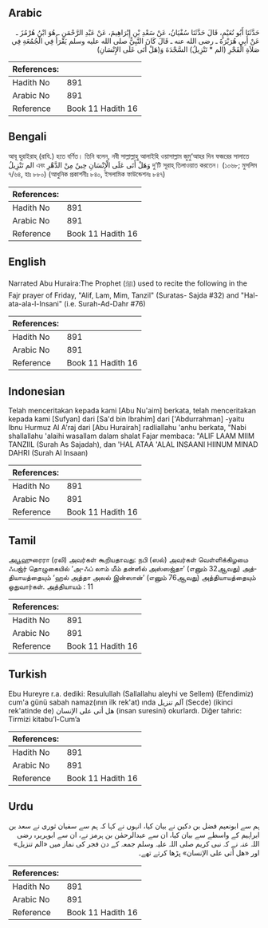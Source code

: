 ## Arabic


<div dir="rtl" lang="ar" style={{fontSize:'larger',backgroundColor:'#f8f9fa',padding:20}}>
حَدَّثَنَا أَبُو نُعَيْمٍ، قَالَ حَدَّثَنَا سُفْيَانُ، عَنْ سَعْدِ بْنِ إِبْرَاهِيمَ، عَنْ عَبْدِ الرَّحْمَنِ ـ هُوَ ابْنُ هُرْمُزَ ـ عَنْ أَبِي هُرَيْرَةَ ـ رضى الله عنه ـ قَالَ كَانَ النَّبِيُّ صلى الله عليه وسلم يَقْرَأُ فِي الْجُمُعَةِ فِي صَلاَةِ الْفَجْرِ ‏(‏الم * تَنْزِيلُ‏)‏ السَّجْدَةَ وَ‏(‏هَلْ أَتَى عَلَى الإِنْسَانِ‏)‏
</div>
<div style={{backgroundColor:'#f8f9fa',padding:20, marginBottom: 10}}><table> <thead> <tr> <th>References:</th> <th></th> </tr> </thead> <tbody><tr><td>Hadith No</td><td>891</td></tr><tr><td>Arabic No</td><td>891</td></tr><tr><td>Reference</td><td>Book 11 Hadith 16</td></tr></tbody></table></div>

## Bengali


<div dir="ltr" lang="bn" style={{fontSize:'larger',backgroundColor:'#f8f9fa',padding:20}}>
আবূ হুরাইরাহ্ (রাযি.) হতে বর্ণিত। তিনি বলেন, নবী সাল্লাল্লাহু আলাইহি ওয়াসাল্লাম জুমু‘আহর দিন ফজরের সালাতে الم تَنْزِيلُ এবং وَهَلْ أَتَى عَلَى الْإِنْسَانِ حِينٌ مِنْ الدَّهْرِ দু’টি সূরাহ্ তিলাওয়াত করতেন। (১০৬৮; মুসলিম ৭/৬৪, হাঃ ৮৮০) (আধুনিক প্রকাশনীঃ ৮৪০, ইসলামিক ফাউন্ডেশনঃ ৮৪৭)
</div>
<div style={{backgroundColor:'#f8f9fa',padding:20, marginBottom: 10}}><table> <thead> <tr> <th>References:</th> <th></th> </tr> </thead> <tbody><tr><td>Hadith No</td><td>891</td></tr><tr><td>Arabic No</td><td>891</td></tr><tr><td>Reference</td><td>Book 11 Hadith 16</td></tr></tbody></table></div>

## English


<div dir="ltr" lang="en" style={{fontSize:'larger',backgroundColor:'#f8f9fa',padding:20}}>
Narrated Abu Huraira:The Prophet (ﷺ) used to recite the following in the Fajr prayer of Friday, "Alif, Lam, Mim, Tanzil" (Suratas- Sajda #32) and "Hal-ata-ala-l-Insani" (i.e. Surah-Ad-Dahr #76)
</div>
<div style={{backgroundColor:'#f8f9fa',padding:20, marginBottom: 10}}><table> <thead> <tr> <th>References:</th> <th></th> </tr> </thead> <tbody><tr><td>Hadith No</td><td>891</td></tr><tr><td>Arabic No</td><td>891</td></tr><tr><td>Reference</td><td>Book 11 Hadith 16</td></tr></tbody></table></div>

## Indonesian


<div dir="ltr" lang="id" style={{fontSize:'larger',backgroundColor:'#f8f9fa',padding:20}}>
Telah menceritakan kepada kami [Abu Nu'aim] berkata, telah menceritakan kepada kami [Sufyan] dari [Sa'd bin Ibrahim] dari ['Abdurrahman] -yaitu Ibnu Hurmuz Al A'raj dari [Abu Hurairah] radliallahu 'anhu berkata, "Nabi shallallahu 'alaihi wasallam dalam shalat Fajar membaca: "ALIF LAAM MIIM TANZIIL (Surah As Sajadah), dan 'HAL ATAA 'ALAL INSAANI HIINUM MINAD DAHRI (Surah Al Insaan)
</div>
<div style={{backgroundColor:'#f8f9fa',padding:20, marginBottom: 10}}><table> <thead> <tr> <th>References:</th> <th></th> </tr> </thead> <tbody><tr><td>Hadith No</td><td>891</td></tr><tr><td>Arabic No</td><td>891</td></tr><tr><td>Reference</td><td>Book 11 Hadith 16</td></tr></tbody></table></div>

## Tamil


<div dir="ltr" lang="ta" style={{fontSize:'larger',backgroundColor:'#f8f9fa',padding:20}}>
அபூஹுரைரா (ரலி) அவர்கள் கூறியதாவது: நபி (ஸல்) அவர்கள் வெள்ளிக்கிழமை ஃபஜ்ர் தொழுகையில் ‘அ-ஃப் லாம் மீம் தன்ஸீல் அஸ்ஸஜ்தா’ (எனும் 32ஆவது) அத்தியாயத்தையும் ‘ஹல் அத்தா அலல் இன்ஸான்’ (எனும் 76ஆவது) அத்தியாயத்தையும் ஓதுவார்கள். அத்தியாயம் : 11
</div>
<div style={{backgroundColor:'#f8f9fa',padding:20, marginBottom: 10}}><table> <thead> <tr> <th>References:</th> <th></th> </tr> </thead> <tbody><tr><td>Hadith No</td><td>891</td></tr><tr><td>Arabic No</td><td>891</td></tr><tr><td>Reference</td><td>Book 11 Hadith 16</td></tr></tbody></table></div>

## Turkish


<div dir="ltr" lang="tr" style={{fontSize:'larger',backgroundColor:'#f8f9fa',padding:20}}>
Ebu Hureyre r.a. dediki: Resulullah (Sallallahu aleyhi ve Sellem) (Efendimiz) cum'a günü sabah namaz(ının ilk rek'at) ında آلم تنزيل (Secde) (ikinci rek'atinde de) هل أتى على الإنسان (insan suresini) okurlardı. Diğer tahric: Tirmizi kitabu’l-Cum’a
</div>
<div style={{backgroundColor:'#f8f9fa',padding:20, marginBottom: 10}}><table> <thead> <tr> <th>References:</th> <th></th> </tr> </thead> <tbody><tr><td>Hadith No</td><td>891</td></tr><tr><td>Arabic No</td><td>891</td></tr><tr><td>Reference</td><td>Book 11 Hadith 16</td></tr></tbody></table></div>

## Urdu


<div dir="rtl" lang="ur" style={{fontSize:'larger',backgroundColor:'#f8f9fa',padding:20}}>
ہم سے ابونعیم فضل بن دکین نے بیان کیا، انہوں نے کہا کہ ہم سے سفیان ثوری نے سعد بن ابراہیم کے واسطے سے بیان کیا، ان سے عبدالرحمٰن بن ہرمز نے، ان سے ابوہریرہ رضی اللہ عنہ نے کہ نبی کریم صلی اللہ علیہ وسلم جمعہ کے دن فجر کی نماز میں «الم تنزيل‏» اور «هل أتى على الإنسان‏» پڑھا کرتے تھے۔
</div>
<div style={{backgroundColor:'#f8f9fa',padding:20, marginBottom: 10}}><table> <thead> <tr> <th>References:</th> <th></th> </tr> </thead> <tbody><tr><td>Hadith No</td><td>891</td></tr><tr><td>Arabic No</td><td>891</td></tr><tr><td>Reference</td><td>Book 11 Hadith 16</td></tr></tbody></table></div>